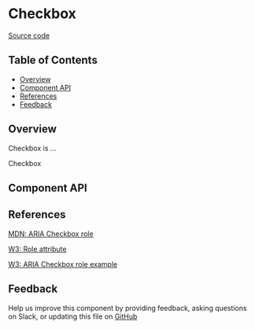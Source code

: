 
# Checkbox

[Source code](https://github.com/leemonade/bubbles/tree/main/packages/components/form/Checkbox)

## Table of Contents

<!-- START doctoc generated TOC please keep comment here to allow auto update -->
<!-- DON'T EDIT THIS SECTION, INSTEAD RE-RUN doctoc TO UPDATE -->

- [Overview](#overview)
- [Component API](#component-api)
- [References](#references)
- [Feedback](#feedback)

## Overview

Checkbox is ...

<ThemeProvider>
  <Checkbox>Checkbox</Checkbox>
</ThemeProvider>

## Component API

<Preview>
  <Story id="form-checkbox--playground" />
</Preview>

<Props />

## References

[MDN: ARIA Checkbox role](https://developer.mozilla.org/en-US/docs/Web/Accessibility/ARIA/Roles/checkbox_role)

[W3: Role attribute](https://www.w3.org/WAI/PF/HTML/wiki/RoleAttribute)

[W3: ARIA Checkbox role example](https://www.w3.org/TR/2016/WD-wai-aria-practices-1.1-20160317/examples/checkbox/checkbox.html)

## Feedback

Help us improve this component by providing feedback, asking questions on Slack, or updating this file on
[GitHub](https://github.com/leemonade/bubbles/edit/main/packages/components/form/Checkbox.mdx)
